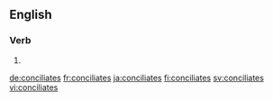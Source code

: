 ==English==

===Verb===
{{head|en|verb form}}

# {{en-third-person singular of|conciliate}}

[[de:conciliates]]
[[fr:conciliates]]
[[ja:conciliates]]
[[fi:conciliates]]
[[sv:conciliates]]
[[vi:conciliates]]